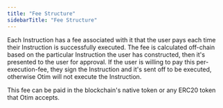 ```yaml
---
title: "Fee Structure"
sidebarTitle: "Fee Structure"
---
```


Each Instruction has a fee associated with it that the user pays each time their Instruction is successfully executed. The fee is calculated off-chain based on the particular Instruction the user has constructed, then it's presented to the user for approval. If the user is willing to pay this per-execution-fee, they sign the Instruction and it's sent off to be executed, otherwise Otim will not execute the Instruction. 

This fee can be paid in the blockchain's native token or any ERC20 token that Otim accepts.
